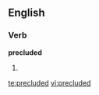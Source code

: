 
==English==

===Verb===
'''precluded'''

# {{past of|[[preclude]]}}

[[te:precluded]]
[[vi:precluded]]